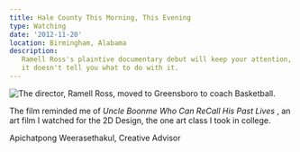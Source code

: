 ```yaml
---
title: Hale County This Morning, This Evening
type: Watching
date: '2012-11-20'
location: Birmingham, Alabama
description:
   Ramell Ross's plaintive documentary debut will keep your attention, even if
   it doesn't tell you what to do with it.
---
```


![The director, Ramell Ross, moved to Greensboro to coach Basketball.](/hale_county.png)

<Citation
	link='https://en.wikipedia.org/wiki/Uncle_Boonmee_Who_Can_Recall_His_Past_Lives#cite_note-LA-24'
	noAuthor
	publication='Wikipedia'>
	The film reminded me of <i>Uncle Boonme Who Can ReCall His Past Lives</i>
</Citation>
, an art film I watched for the 2D Design, the one art class I took in college.

Apichatpong Weerasethakul, Creative Advisor
